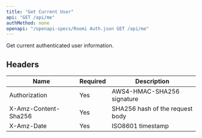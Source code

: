 ```yaml
---
title: "Get Current User"
api: "GET /api/me"
authMethod: none
openapi: "/openapi-specs/Roomi Auth.json GET /api/me"
---
```


Get current authenticated user information.

## Headers


| Name | Required | Description |
| --- | --- | --- |
| Authorization | Yes | AWS4-HMAC-SHA256 signature |
| X-Amz-Content-Sha256 | Yes | SHA256 hash of the request body |
| X-Amz-Date | Yes | ISO8601 timestamp |

